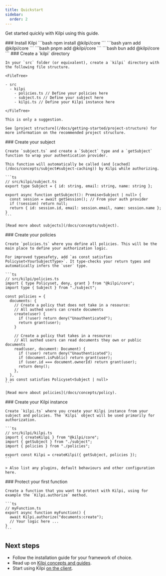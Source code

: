 ```yaml
---
title: Quickstart
sidebar:
  order: 2
---
```


Get started quickly with Kilpi using this guide.

<Steps>

<Step>
### Install Kilpi

<Tabs syncKey="package-manager">
  <Tab label="npm">
    ```bash
    npm install @kilpi/core
    ```
  </Tab>

  <Tab label="yarn">
    ```bash
    yarn add @kilpi/core
    ```
  </Tab>

  <Tab label="pnpm">
    ```bash
    pnpm add @kilpi/core
    ```
  </Tab>

  
  <Tab label="bun">
    ```bash
    bun add @kilpi/core
    ```
  </Tab>
</Tabs>

</Step>
  <Step>
    ### Create a `kilpi` directory

    In your `src` folder (or equivalent), create a `kilpi` directory with the following file structure.

    <FileTree>

    - src
      - kilpi
        - policies.ts // Define your policies here
        - subject.ts // Define your subject here
        - kilpi.ts // Define your Kilpi instance here

    </FileTree>

    This is only a suggestion.

    See [project structure](/docs/getting-started/project-structure) for more information on the recommended project structure.
  </Step>

  <Step>
    ### Create your subject

    Create `subject.ts` and create a `Subject` type and a `getSubject` function to wrap your authentication provider.

    This function will automatically be called (and [cached](/docs/concepts/subject#subject-caching)) by Kilpi while authorizing.

    ```ts
    // src/kilpi/subject.ts
    export type Subject = { id: string, email: string, name: string };

    export async function getSubject(): Promise<Subject | null> {
      const session = await getSession(); // From your auth provider
      if (!session) return null;
      return { id: session.id, email: session.email, name: session.name };
    }
    ```

    [Read more about subjects](/docs/concepts/subject).
  </Step>

  <Step>
    ### Create your policies

    Create `policies.ts` where you define all policies. This will be the main place to define your authorization logic.

    For improved typesafety, add `as const satisfies Policyset<YourSubjectType>`. It type-checks your return types and automatically infers the `user` type.

    ```ts
    // src/kilpi/policies.ts
    import { type Policyset, deny, grant } from "@kilpi/core";
    import type { Subject } from "./subject";

    const policies = {
      documents: {
        // Create a policy that does not take in a resource:
        // All authed users can create documents
        create(user) {
          if (!user) return deny("Unauthenticated");
          return grant(user);
        }

        // Create a policy that takes in a resource:
        // All authed users can read documents they own or public documents
        read(user, document: Document) {
          if (!user) return deny("Unauthenticated");
          if (document.isPublic) return grant(user);
          if (user.id === document.ownerId) return grant(user);
          return deny();
        },
      },
    } as const satisfies Policyset<Subject | null>
    ```

    [Read more about policies](/docs/concepts/policy).
  </Step>

  <Step>
    ### Create your Kilpi instance

    Create `kilpi.ts` where you create your Kilpi instance from your subject and policies. The `Kilpi` object will be used primarily for authorization.

    ```ts
    // src/kilpi/kilpi.ts
    import { createKilpi } from "@kilpi/core";
    import { getSubject } from "./subject";
    import { policies } from "./policies";

    export const Kilpi = createKilpi({ getSubject, policies });
    ```

    > Also list any plugins, default behaviours and other configuration here.
  </Step>

  <Step>
    ### Protect your first function

    Create a function that you want to protect with Kilpi, using for example the `Kilpi.authorize` method.

    ```ts
    // myFunction.ts
    export async function myFunction() {
      await Kilpi.authorize("documents:create");
      // Your logic here ...
    }
    ```
  </Step>
</Steps>

## Next steps

- Follow the installation guide for your framework of choice.
-	Read up on [Kilpi concepts and guides](/docs/concepts/authorization-object).
- Start using Kilpi [on the client](/docs/getting-started/usage-on-client).
